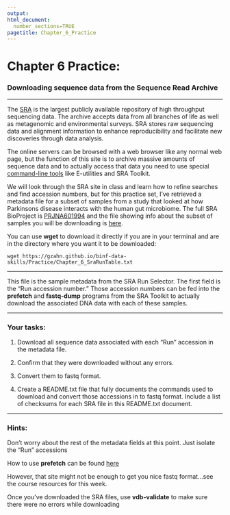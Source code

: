 ```yaml
---
output: 
html_document:
  number_sections=TRUE
pagetitle: Chapter_6_Practice
---
```


# Chapter 6 Practice:

### Downloading sequence data from the Sequence Read Archive

___


The [SRA](https://www.ncbi.nlm.nih.gov/sra/){target="_blank"} is the largest publicly available repository of high throughput sequencing data. The archive accepts data from all branches of life as well as metagenomic and environmental surveys. SRA stores raw sequencing data and alignment information to enhance reproducibility and facilitate new discoveries through data analysis. 

The online servers can be browsed with a web browser like any normal web page, but the function of this site is to archive massive amounts of sequence data and to actually access that data you need to use special [command-line tools](https://www.ncbi.nlm.nih.gov/home/tools/){target="_blank"} like E-utilities and SRA Toolkit. 

We will look through the SRA site in class and learn how to refine searches and find accession numbers, but for this practice set, I've retrieved a metadata file for a subset of samples from a study that looked at how Parkinsons disease interacts with the human gut microbiome. The full SRA BioProject is [PRJNA601994](https://www.ncbi.nlm.nih.gov/bioproject/PRJNA601994){target="_blank"} and the file showing info about the subset of samples you will be downloading is [here](https://gzahn.github.io/binf-data-skills/Practice/Chapter_6_SraRunTable.txt).  

You can use **wget** to download it directly if you are in your terminal and are in the directory where you want it to be downloaded:

    wget https://gzahn.github.io/binf-data-skills/Practice/Chapter_6_SraRunTable.txt

___

This file is the sample metadata from the SRA Run Selector. The first field is the "Run accession number." Those accession numbers can be fed into the **prefetch** and **fastq-dump** programs from the SRA Toolkit to actually download the associated DNA data with each of these samples.

___

### Your tasks:

1. Download all sequence data associated with each "Run" accession in the metadata file. 

2. Confirm that they were downloaded without any errors.

3. Convert them to fastq format.

4. Create a README.txt file that fully documents the commands used to download and convert those accessions in to fastq format. Include a list of checksums for each SRA file in this README.txt document.

___

### Hints:

Don't worry about the rest of the metadata fields at this point. Just isolate the "Run" accessions

How to use **prefetch** can be found [here](https://www.ncbi.nlm.nih.gov/sra/docs/sradownload/){target="_blank"}

However, that site might not be enough to get you nice fastq format...see the course resources for this week.

Once you've downloaded the SRA files, use **vdb-validate** to make sure there were no errors while downloading